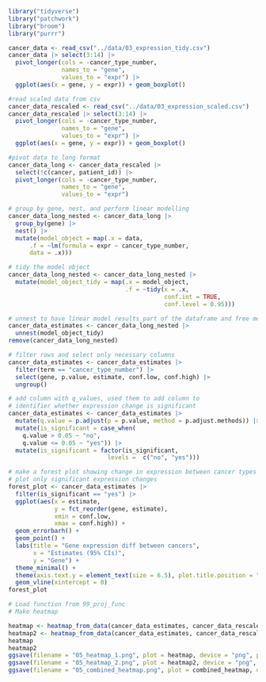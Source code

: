 ```r
library("tidyverse")
library("patchwork")
library("broom")
library("purrr")

```

```r
cancer_data <- read_csv("../data/03_expression_tidy.csv")
cancer_data |> select(3:14) |>
  pivot_longer(cols = -cancer_type_number,
               names_to = "gene",
               values_to = "expr") |>
  ggplot(aes(x = gene, y = expr)) + geom_boxplot()
```


```r
#read scaled data from csv
cancer_data_rescaled <- read_csv("../data/03_expression_scaled.csv")
cancer_data_rescaled |> select(3:14) |>
  pivot_longer(cols = -cancer_type_number,
               names_to = "gene",
               values_to = "expr") |>
  ggplot(aes(x = gene, y = expr)) + geom_boxplot()


```

```r
#pivot data to long format
cancer_data_long <- cancer_data_rescaled |>
  select(!c(cancer, patient_id)) |> 
  pivot_longer(cols = -cancer_type_number,
               names_to = "gene",
               values_to = "expr") 


```

```r
# group by gene, nest, and perform linear modelling
cancer_data_long_nested <- cancer_data_long |>
  group_by(gene) |>
  nest() |>
  mutate(model_object = map(.x = data,
      .f = ~lm(formula = expr ~ cancer_type_number,
      data = .x)))

```



```r
# tidy the model object
cancer_data_long_nested <- cancer_data_long_nested |>
  mutate(model_object_tidy = map(.x = model_object,
                                 .f = ~tidy(x = .x,
                                            conf.int = TRUE,
                                            conf.level = 0.95)))

```

```r
# unnest to have linear model results part of the dataframe and free memory by removing nested object
cancer_data_estimates <- cancer_data_long_nested |>
  unnest(model_object_tidy)
remove(cancer_data_long_nested)
```


```r
# filter rows and select only necessary columns
cancer_data_estimates <- cancer_data_estimates |>
  filter(term == "cancer_type_number") |>
  select(gene, p.value, estimate, conf.low, conf.high) |>
  ungroup()


```

```r
# add column with q_values, used them to add column to 
# identifier whether expression change is significant
cancer_data_estimates <- cancer_data_estimates |>
  mutate(q.value = p.adjust(p = p.value, method = p.adjust.methods)) |>
  mutate(is_significant = case_when(
    q.value > 0.05 ~ "no",
    q.value <= 0.05 ~ "yes")) |>
  mutate(is_significant = factor(is_significant,
                            levels =  c("no", "yes")))
```

```r
# make a forest plot showing change in expression between cancer types for genes
# plot only significant expression changes
forest_plot <- cancer_data_estimates |>
  filter(is_significant == "yes") |>
  ggplot(aes(x = estimate,
             y = fct_reorder(gene, estimate),
             xmin = conf.low,
             xmax = conf.high)) +
  geom_errorbarh() +
  geom_point() +
  labs(title = "Gene expression diff between cancers",
       x = "Estimates (95% CIs)",
       y = "Gene") +
  theme_minimal() +
  theme(axis.text.y = element_text(size = 6.5), plot.title.position = "plot") +
  geom_vline(xintercept = 0)
forest_plot
```

```r
# Load function from 99_proj_func
# Make heatmap

heatmap <- heatmap_from_data(cancer_data_estimates, cancer_data_rescaled, TRUE)
heatmap2 <- heatmap_from_data(cancer_data_estimates, cancer_data_rescaled, FALSE)
heatmap
heatmap2
ggsave(filename = "05_heatmap_1.png", plot = heatmap, device = "png", path = "../results")
ggsave(filename = "05_heatmap_2.png", plot = heatmap2, device = "png", path = "../results")
ggsave(filename = "05_combined_heatmap.png", plot = combined_heatmap, device = "png", path = "../results")


```
